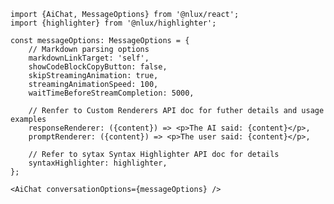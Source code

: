 ```tsx
import {AiChat, MessageOptions} from '@nlux/react';
import {highlighter} from '@nlux/highlighter';

const messageOptions: MessageOptions = {
    // Markdown parsing options
    markdownLinkTarget: 'self',
    showCodeBlockCopyButton: false,
    skipStreamingAnimation: true,
    streamingAnimationSpeed: 100,
    waitTimeBeforeStreamCompletion: 5000,

    // Renfer to Custom Renderers API doc for futher details and usage examples
    responseRenderer: ({content}) => <p>The AI said: {content}</p>,
    promptRenderer: ({content}) => <p>The user said: {content}</p>,

    // Refer to sytax Syntax Highlighter API doc for details
    syntaxHighlighter: highlighter,
};
```
```tsx
<AiChat conversationOptions={messageOptions} />
```
